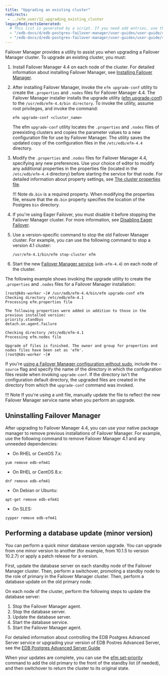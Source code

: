 ```yaml
---
title: "Upgrading an existing cluster"
redirects:
 - ../efm_user/12_upgrading_existing_cluster
legacyRedirectsGenerated:
  # This list is generated by a script. If you need add entries, use the `legacyRedirects` key.
  - "/edb-docs/d/edb-postgres-failover-manager/user-guides/user-guide/4.0/upgrading_existing_cluster.html"
  - "/edb-docs/d/edb-postgres-failover-manager/user-guides/user-guide/4.1/upgrading_existing_cluster.html"
---
```


<div id="upgrading_existing_cluster" class="registered_link"></div>

Failover Manager provides a utility to assist you when upgrading a Failover Manager cluster. To upgrade an existing cluster, you must:

1.  Install Failover Manager 4.4 on each node of the cluster. For detailed information about installing Failover Manager, see [Installing Failover Manager](03_installing_efm/#installing_efm).

2.  After installing Failover Manager, invoke the `efm upgrade-conf` utility to create the `.properties` and `.nodes` files for Failover Manager 4.4. The Failover Manager installer installs the upgrade utility ([efm upgrade-conf](efm_user/07_using_efm_utility/#efm_upgrade_conf)) to the `/usr/edb/efm-4.4/bin directory`. To invoke the utility, assume root privileges, and invoke the command:

    ```text
    efm upgrade-conf <cluster_name>
    ```

     The efm `upgrade-conf` utility locates the `.properties` and `.nodes` files of preexisting clusters and copies the parameter values to a new configuration file for use by Failover Manager. The utility saves the updated copy of the configuration files in the `/etc/edb/efm-4.4` directory.

3.  Modify the `.properties` and `.nodes` files for Failover Manager 4.4, specifying any new preferences. Use your choice of editor to modify any additional properties in the properties file (located in the `/etc/edb/efm-4.4` directory) before starting the service for that node. For detailed information about property settings, see [The cluster properties file](efm_user/04_configuring_efm/01_cluster_properties/#cluster_properties).

    !!! Note
    `db.bin` is a required property. When modifying the properties file, ensure that the `db.bin` property specifies the location of the Postgres `bin` directory.

4.  If you're using Eager Failover, you must disable it before stopping the Failover Manager cluster. For more information, see [Disabling Eager Failover](efm_user/04_configuring_efm/06_configuring_for_eager_failover/#disabling-eager-failover).

5. Use a version-specific command to stop the old Failover Manager cluster. For example, you can use the following command to stop a version 4.1 cluster:

   ```text
   /usr/efm-4.1/bin/efm stop-cluster efm
   ```

1.  Start the new [Failover Manager service](efm_user/08_controlling_efm_service/#controlling_efm_service) (`edb-efm-4.4`) on each node of the cluster.

The following example shows invoking the upgrade utility to create the `.properties` and `.nodes` files for a Failover Manager installation:

```text
[root@k8s-worker ~]# /usr/edb/efm-4.4/bin/efm upgrade-conf efm
Checking directory /etc/edb/efm-4.1
Processing efm.properties file

The following properties were added in addition to those in the previous installed version:
priority.standbys
detach.on.agent.failure

Checking directory /etc/edb/efm-4.1
Processing efm.nodes file

Upgrade of files is finished. The owner and group for properties and nodes files have been set as 'efm'.
[root@k8s-worker ~]#
```

If you're [using a Failover Manager configuration without sudo](efm_user/04_configuring_efm/04_extending_efm_permissions/#running_efm_without_sudo), include the `-source` flag and specify the name of the directory in which the configuration files reside when invoking `upgrade-conf`. If the directory isn't the configuration default directory, the upgraded files are created in the directory from which the `upgrade-conf` command was invoked.

!!! Note 
    If you're using a unit file, manually update the file to reflect the new Failover Manager service name when you perform an upgrade.

## Uninstalling Failover Manager

After upgrading to Failover Manager 4.4, you can use your native package manager to remove previous installations of Failover Manager. For example, use the following command to remove Failover Manager 4.1 and any unneeded dependencies:

-   On RHEL or CentOS 7.x:

```text
yum remove edb-efm41
```

-   On RHEL or CentOS 8.x:

```text
dnf remove edb-efm41
```

-   On Debian or Ubuntu:

```text
apt-get remove edb-efm41
```

-   On SLES:

```text
zypper remove edb-efm41
```

## Performing a database update (minor version)

You can perform a quick minor database version upgrade. You can upgrade from one minor version to another (for example, from 10.1.5 to version 10.2.7) or apply a patch release for a version.

First, update the database server on each standby node of the Failover Manager cluster. Then, perform a switchover, promoting a standby node to the role of primary in the Failover Manager cluster. Then, perform a database update on the old primary node.

On each node of the cluster, perform the following steps to update the database server:

1.  Stop the Failover Manager agent.
2.  Stop the database server.
3.  Update the database server.
4.  Start the database service.
5.  Start the Failover Manager agent.

For detailed information about controlling the EDB Postgres Advanced Server service or upgrading your version of EDB Postres Advanced Server, see the [EDB Postgres Advanced Server Guide](/epas/latest/)

When your updates are complete, you can use the [efm set-priority](efm_user/07_using_efm_utility/#efm_set_priority) command to add the old primary to the front of the standby list (if needed), and then switchover to return the cluster to its original state.
